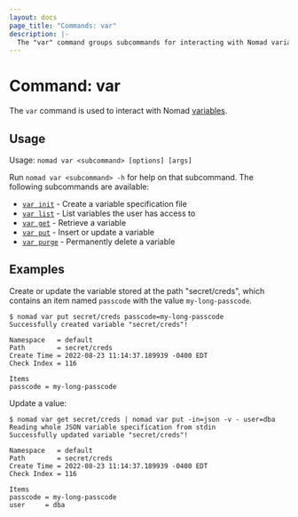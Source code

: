 ```yaml
---
layout: docs
page_title: "Commands: var"
description: |-
  The "var" command groups subcommands for interacting with Nomad variables.
---
```


# Command: var

The `var` command is used to interact with Nomad [variables].

## Usage

Usage: `nomad var <subcommand> [options] [args]`

Run `nomad var <subcommand> -h` for help on that subcommand. The following
subcommands are available:

- [`var init`][init] - Create a variable specification file
- [`var list`][list] - List variables the user has access to
- [`var get`][get] - Retrieve a variable
- [`var put`][put] - Insert or update a variable
- [`var purge`][purge] - Permanently delete a variable

## Examples

Create or update the variable stored at the path "secret/creds", which contains
an item named `passcode` with the value `my-long-passcode`.

```shell-session
$ nomad var put secret/creds passcode=my-long-passcode
Successfully created variable "secret/creds"!

Namespace   = default
Path        = secret/creds
Create Time = 2022-08-23 11:14:37.189939 -0400 EDT
Check Index = 116

Items
passcode = my-long-passcode
```

Update a value:
```shell-session
$ nomad var get secret/creds | nomad var put -in=json -v - user=dba
Reading whole JSON variable specification from stdin
Successfully updated variable "secret/creds"!

Namespace   = default
Path        = secret/creds
Create Time = 2022-08-23 11:14:37.189939 -0400 EDT
Check Index = 116

Items
passcode = my-long-passcode
user     = dba
```

[variables]: /docs/concepts/variables
[init]: /docs/commands/var/init
[get]: /docs/commands/var/get
[list]: /docs/commands/var/list
[put]: /docs/commands/var/put
[purge]: /docs/commands/var/purge
